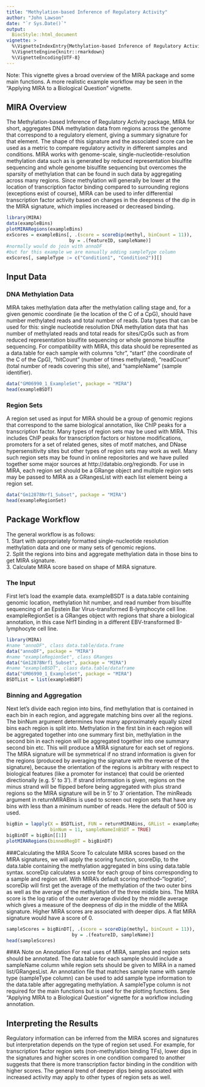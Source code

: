 ```yaml
---
title: "Methylation-based Inference of Regulatory Activity"
author: "John Lawson"
date: "`r Sys.Date()`"
output: 
  BiocStyle::html_document
vignette: >
  %\VignetteIndexEntry{Methylation-based Inference of Regulatory Activity}
  %\VignetteEngine{knitr::rmarkdown}
  %\VignetteEncoding{UTF-8}
---
```


Note: This vignette gives a broad overview of the MIRA package and some main functions. A more realistic example workflow may be seen in the "Applying MIRA to a Biological Question" vignette.

## MIRA Overview
The Methylation-based Inference of Regulatory Activity package, MIRA for short, aggregates DNA methylation data from regions across the genome that correspond to a regulatory element, giving a summary signature for that element. The shape of this signature and the associated score can be used as a metric to compare regulatory activity in different samples and conditions. MIRA works with genome-scale, single-nucleotide-resolution methylation data such as is generated by reduced representation bisulfite sequencing and whole genome bisulfite sequencing but overcomes the sparsity of methylation that can be found in such data by aggregating across many regions. Since methylation will generally be lower at the location of transcription factor binding compared to surrounding regions (exceptions exist of course), MIRA can be used to infer differential transcription factor activity based on changes in the deepness of the dip in the MIRA signature, which implies increased or decreased binding.

```r
library(MIRA)
data(exampleBins)
plotMIRARegions(exampleBins)
exScores = exampleBins[, .(score = scoreDip(methyl, binCount = 11)), 
                       by = .(featureID, sampleName)]
#normally would do join with annoDF 
#but for this example we are manually adding sampleType column
exScores[, sampleType := c("Condition1", "Condition2")][] 
```

## Input Data
### DNA Methylation Data
MIRA takes methylation data after the methylation calling stage and, for a given genomic coordinate (ie the location of the C of a CpG), should have number methylated reads and total number of reads. 
Data types that can be used for this: single nucleotide resolution DNA methylation data that has number of methylated reads and total reads for sites/CpGs such as from reduced representation bisulfite sequencing or whole genome bisulfite sequencing. For compatibility with MIRA, this data should be represented as a data.table for each sample with columns "chr", "start" (the coordinate of the C of the CpG), "hitCount" (number of times methylated), "readCount" (total number of reads covering this site), and "sampleName" (sample identifier).

```r
data("GM06990_1_ExampleSet", package = "MIRA")
head(exampleBSDT)
```

### Region Sets
A region set used as input for MIRA should be a group of genomic regions that correspond to the same biological annotation, like ChIP peaks for a transcription factor. Many types of region sets may be used with MIRA. This includes ChIP peaks for transcription factors or histone modifications, promoters for a set of related genes, sites of motif matches, and DNase hypersensitivity sites but other types of region sets may work as well. Many such region sets may be found in online repositories and we have pulled together some major sources at http://databio.org/regiondb. For use in MIRA, each region set should be a GRange object and multiple region sets may be passed to MIRA as a GRangesList with each list element being a region set.

```r
data("Gm12878Nrf1_Subset", package = "MIRA")
head(exampleRegionSet)
```

## Package Workflow
The general workflow is as follows:  
1. Start with appropriately formatted single-nucleotide resolution methylation data and one or many sets of genomic regions.   
2. Split the regions into bins and aggregate methylation data in those bins to get MIRA signature.  
3. Calculate MIRA score based on shape of MIRA signature.

### The Input
First let's load the example data. exampleBSDT is a data.table containing genomic location, methylation hit number, and read number from bisulfite sequencing of an Epstein Bar Virus-transformed B-lymphocyte cell line. exampleRegionSet is a GRanges object with regions that share a biological annotation, in this case Nrf1 binding in a different EBV-transformed B-lymphocyte cell line.

```r
library(MIRA)
#name "annoDF", class data.table/data.frame
data("annoDF", package = "MIRA")
#name "exampleRegionSet", class GRanges
data("Gm12878Nrf1_Subset", package = "MIRA")
#name "exampleBSDT", class data.table/dataframe
data("GM06990_1_ExampleSet", package = "MIRA")
BSDTList = list(exampleBSDT)
```

### Binning and Aggregation
Next let's divide each region into bins, find methylation that is contained in each bin in each region, and aggregate matching bins over all the regions. The binNum argument determines how many approximately equally sized bins each region is split into. Methylation in the first bin in each region will be aggregated together into one summary first bin, methylation in the second bin in each region will be aggregated together into one summary second bin etc. This will produce a MIRA signature for each set of regions. The MIRA signature will be symmetrical if no strand information is given for the regions (produced by averaging the signature with the reverse of the signature), because the orientation of the regions is arbitrary with respect to biological features (like a promoter for instance) that could be oriented directionally (e.g. 5' to 3'). If strand information is given, regions on the minus strand will be flipped before being aggregated with plus strand regions so the MIRA signature will be in 5' to 3' orientation. The minReads argument in returnMIRABins is used to screen out region sets that have any bins with less than a minimum number of reads. Here the default of 500 is used.

```r
bigBin = lapply(X = BSDTList, FUN = returnMIRABins, GRList = exampleRegionSet, 
                binNum = 11, sampleNameInBSDT = TRUE)
bigBinDT = bigBin[[1]]
plotMIRARegions(binnedRegDT = bigBinDT)
```

###Calculating the MIRA Score
To calculate MIRA scores based on the MIRA signatures, we will apply the scoring function, scoreDip, to the data.table containing the methylation aggregated in bins using data.table syntax. scoreDip calculates a score for each group of bins corresponding to a sample and region set. With MIRA's default scoring method--"logratio", scoreDip will first get the average of the methylation of the two outer bins as well as the average of the methylation of the three middle bins. The MIRA score is the log ratio of the outer average divided by the middle average which gives a measure of the deepness of dip in the middle of the MIRA signature. Higher MIRA scores are associated with deeper dips. A flat MIRA signature would have a score of 0.

```r
sampleScores = bigBinDT[, .(score = scoreDip(methyl, binCount = 11)), 
                        by = .(featureID, sampleName)]
head(sampleScores)
```

###A Note on Annotation
For real uses of MIRA, samples and region sets should be annotated. The data.table for each sample should include a sampleName column while region sets should be given to MIRA in a named list/GRangesList. An annotation file that matches sample name with sample type (sampleType column) can be used to add sample type information to the data.table after aggregating methylation. A sampleType column is not required for the main functions but is used for the plotting functions. See "Applying MIRA to a Biological Question" vignette for a workflow including annotation.

## Interpreting the Results
Regulatory information can be inferred from the MIRA scores and signatures but interpretation depends on the type of region set used. For example, for transcription factor region sets (non-methylation binding TFs), lower dips in the signatures and higher scores in one condition compared to another suggests that there is more transcription factor binding in the condition with higher scores. The general trend of deeper dips being associated with increased activity may apply to other types of region sets as well.
